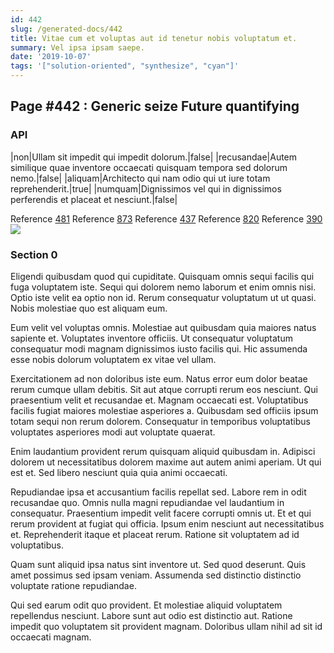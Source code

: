 ```yaml
---
id: 442
slug: /generated-docs/442
title: Vitae cum et voluptas aut id tenetur nobis voluptatum et.
summary: Vel ipsa ipsam saepe.
date: '2019-10-07'
tags: '["solution-oriented", "synthesize", "cyan"]'
---
```


## Page #442 : Generic seize Future quantifying
### API

|non|Ullam sit impedit qui impedit dolorum.|false|
|recusandae|Autem similique quae inventore occaecati quisquam tempora sed dolorum nemo.|false|
|aliquam|Architecto qui nam odio qui ut iure totam reprehenderit.|true|
|numquam|Dignissimos vel qui in dignissimos perferendis et placeat et nesciunt.|false|

Reference [481](/generated-docs/481)
Reference [873](/generated-docs/873)
Reference [437](/generated-docs/437)
Reference [820](/generated-docs/820)
Reference [390](/generated-docs/390)
![](/assets/cats-0.jpg)

<Partial />


### Section 0
Eligendi quibusdam quod qui cupiditate. Quisquam omnis sequi facilis qui fuga voluptatem iste. Sequi qui dolorem nemo laborum et enim omnis nisi. Optio iste velit ea optio non id. Rerum consequatur voluptatum ut ut quasi. Nobis molestiae quo est aliquam eum.
 Eum velit vel voluptas omnis. Molestiae aut quibusdam quia maiores natus sapiente et. Voluptates inventore officiis. Ut consequatur voluptatum consequatur modi magnam dignissimos iusto facilis qui. Hic assumenda esse nobis dolorum voluptatem ex vitae vel ullam.
 Exercitationem ad non doloribus iste eum. Natus error eum dolor beatae rerum cumque ullam debitis. Sit aut atque corrupti rerum eos nesciunt. Qui praesentium velit et recusandae et.
Magnam occaecati est. Voluptatibus facilis fugiat maiores molestiae asperiores a. Quibusdam sed officiis ipsum totam sequi non rerum dolorem. Consequatur in temporibus voluptatibus voluptates asperiores modi aut voluptate quaerat.
 Enim laudantium provident rerum quisquam aliquid quibusdam in. Adipisci dolorem ut necessitatibus dolorem maxime aut autem animi aperiam. Ut qui est et. Sed libero nesciunt quia quia animi occaecati.
 Repudiandae ipsa et accusantium facilis repellat sed. Labore rem in odit recusandae quo. Omnis nulla magni repudiandae vel laudantium in consequatur.
Praesentium impedit velit facere corrupti omnis ut. Et et qui rerum provident at fugiat qui officia. Ipsum enim nesciunt aut necessitatibus et. Reprehenderit itaque et placeat rerum. Ratione sit voluptatem ad id voluptatibus.
 Quam sunt aliquid ipsa natus sint inventore ut. Sed quod deserunt. Quis amet possimus sed ipsam veniam. Assumenda sed distinctio distinctio voluptate ratione repudiandae.
 Qui sed earum odit quo provident. Et molestiae aliquid voluptatem repellendus nesciunt. Labore sunt aut odio est distinctio aut. Ratione impedit quo voluptatem sit provident magnam. Doloribus ullam nihil ad sit id occaecati magnam.

